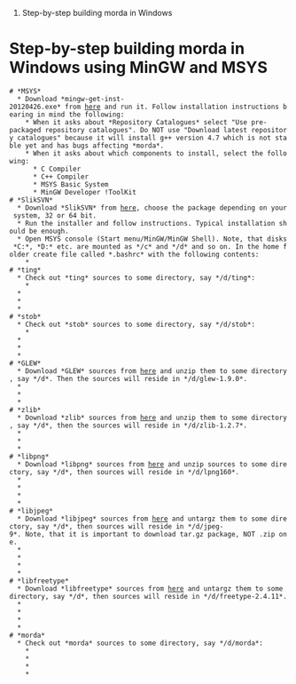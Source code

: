 #Step-by-step building morda in Windows

=Step-by-step building morda in Windows using MinGW and MSYS=

 # *MSYS*
   * Download *mingw-get-inst-20120426.exe* from [http://sourceforge.net/projects/mingw/files/Installer/mingw-get-inst/mingw-get-inst-20120426/ here] and run it. Follow installation instructions bearing in mind the following:
     * When it asks about *Repository Catalogues* select "Use pre-packaged repository catalogues". Do NOT use "Download latest repository catalogues" because it will install g++ version 4.7 which is not stable yet and has bugs affecting *morda*.
     * When it asks about which components to install, select the following:
       * C Compiler
       * C++ Compiler
       * MSYS Basic System
       * MinGW Developer !ToolKit
 # *SlikSVN*
   * Download *SlikSVN* from [http://www.sliksvn.com/en/download here], choose the package depending on your system, 32 or 64 bit.
   * Run the installer and follow instructions. Typical installation should be enough.
   * Open MSYS console (Start menu/MinGW/MinGW Shell). Note, that disks *C:*, *D:* etc. are mounted as */c* and */d* and so on. In the home folder create file called *.bashrc* with the following contents:
     * {{{export PATH=$PATH:/c/Program\ Files/SlikSvn/bin}}}
 # *ting*
   * Check out *ting* sources to some directory, say */d/ting*:
     * {{{svn co http://ting.googlecode.com/svn/trunk/ /d/ting}}}
   * {{{cd /d/ting}}}
   * {{{make}}}
   * {{{make install}}}
 # *stob*
   * Check out *stob* sources to some directory, say */d/stob*:
     * {{{svn co http://stob.googlecode.com/svn/trunk/ /d/stob}}}
   * {{{cd /d/stob}}}
   * {{{make}}}
   * {{{make install}}}
 # *GLEW*
   * Download *GLEW* sources from [http://sourceforge.net/projects/glew/files/glew/1.9.0/glew-1.9.0.zip/download here] and unzip them to some directory, say */d*. Then the sources will reside in */d/glew-1.9.0*.
   * {{{cd /d/glew-1.9.0}}}
   * {{{make}}}
   * {{{make install}}}
 # *zlib*
   * Download *zlib* sources from [http://zlib.net/zlib127.zip here] and unzip them to some directory, say */d*, then the sources will reside in */d/zlib-1.2.7*.
   * {{{cd /d/zlib-1.2.7}}}
   * {{{make -f win32/Makefile.gcc}}}
   * {{{make -f win32/Makefile.gcc install INCLUDE_PATH=/usr/local/include LIBRARY_PATH=/usr/local/lib BINARY_PATH=/usr/local/lib}}}
 # *libpng*
   * Download *libpng* sources from [http://sourceforge.net/projects/libpng/files/libpng16/1.6.0/lpng160.zip/download here] and unzip sources to some directory, say */d*, then sources will reside in */d/lpng160*.
   * {{{cd /d/lpng160}}}
   * {{{cp scripts/makefile.msys makefile}}}
   * {{{make}}}
   * {{{make install}}}
 # *libjpeg*
   * Download *libjpeg* sources from [http://ijg.org/files/jpegsrc.v9.tar.gz here] and untargz them to some directory, say */d*, then sources will reside in */d/jpeg-9*. Note, that it is important to download tar.gz package, NOT .zip one.
   * {{{cd /d/jpeg-9}}}
   * {{{./configure}}}
   * {{{make}}}
   * {{{make install}}}
 # *libfreetype*
   * Download *libfreetype* sources from [http://sourceforge.net/projects/freetype/files/freetype2/2.4.11/freetype-2.4.11.tar.gz/download here] and untargz them to some directory, say */d*, then sources will reside in */d/freetype-2.4.11*.
   * {{{cd /d/freetype-2.4.11}}}
   * {{{./configure}}}
   * {{{make}}}
   * {{{make install}}}
 # *morda*
   * Check out *morda* sources to some directory, say */d/morda*:
     * {{{svn co http://morda.googlecode.com/svn/trunk/ /d/morda}}}
     * {{{cd /d/morda}}}
     * {{{make}}}
     * {{{make test}}}